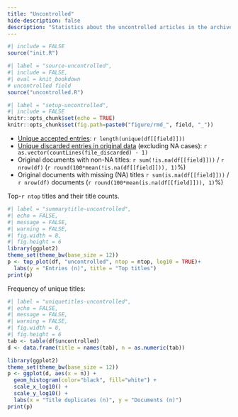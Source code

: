 ```yaml
---
title: "Uncontrolled"
hide-description: false
description: "Statistics about the uncontrolled articles in the archives"
---
```


```r
#| include = FALSE
source("init.R")
```
```r
#| label = "source-uncontrolled",
#| include = FALSE,
#| eval = knit_bookdown
# uncontrolled field
source("uncontrolled.R")
```

```r
#| label = "setup-uncontrolled",
#| include = FALSE
knitr::opts_chunk$set(echo = TRUE)
knitr::opts_chunk$set(fig.path=paste0("figure/rmd_", field, "_"))
```

* [Unique accepted entries](dataTable/data_table.html?path=../`r file_accepted`): `r length(unique(df[[field]]))`
* [Unique discarded entries in original data](dataTable/data_table.html?path=../`r file_discarded`) (excluding NA cases): `r as.vector(countLines(file_discarded) - 1)`
* Original documents with non-NA titles: `r sum(!is.na(df[[field]]))` / `r nrow(df)` (`r round(100*mean(!is.na(df[[field]])), 1)`%)
* Original documents with missing (NA) titles `r sum(is.na(df[[field]]))` / `r nrow(df)` documents (`r round(100*mean(is.na(df[[field]])), 1)`%)



 Top-`r ntop` titles and their title counts.
 
```r
#| label = "summarytitle-uncontrolled",
#| echo = FALSE,
#| message = FALSE,
#| warning = FALSE,
#| fig.width = 8,
#| fig.height = 6
library(ggplot2)
theme_set(theme_bw(base_size = 12))
p <- top_plot(df, "uncontrolled", ntop = ntop, log10 = TRUE)+
  labs(y = "Entries (n)", title = "Top titles")
print(p)
``` 

Frequency of unique titles:
  
```r
#| label = "uniquetitles-uncontrolled",
#| echo = FALSE,
#| message = FALSE,
#| warning = FALSE,
#| fig.width = 8,
#| fig.height = 6
tab <- table(df$uncontrolled)
d <- data.frame(title = names(tab), n = as.numeric(tab))

library(ggplot2)
theme_set(theme_bw(base_size = 12))
p <- ggplot(d, aes(x = n)) +
  geom_histogram(color="black", fill="white") +
  scale_x_log10() +
  scale_y_log10() +
  labs(x = "Title duplicates (n)", y = "Documents (n)")
print(p)
```
